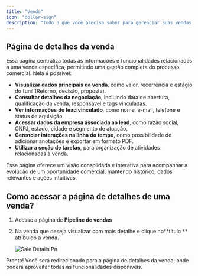 ```yaml
---
title: "Venda"
icon: "dollar-sign"
description: "Tudo o que você precisa saber para gerenciar suas vendas no gc vendas."
---
```


## Página de detalhes da venda

Essa página centraliza todas as informações e funcionalidades relacionadas a uma venda específica, permitindo uma gestão completa do processo comercial. Nela é possível:

- **Visualizar dados principais da venda**, como valor, recorrência e estágio do funil (Retorno, decisão, proposta).
- **Consultar detalhes da negociação**, incluindo data de abertura, qualificação da venda, responsável e tags vinculadas.
- **Ver informações** **do lead vinculado**, como nome, e-mail, telefone e status de aquisição.
- **Acessar dados da empresa associada ao lead**, como razão social, CNPJ, estado, cidade e segmento de atuação.
- **Gerenciar interações na linha do tempo**, como possibilidade de adicionar anotações e exportar em formato PDF.
- **Utilizar a seção de tarefas**, para organização de atividades relacionadas à venda.

<Check>
  Essa página oferece um visão consolidada e interativa para acompanhar a evolução de um oportunidade comercial, mantendo histórico, dados relevantes e ações intuitivas.
</Check>

## Como acessar a página de detalhes de uma venda?

1. Acesse a página de **Pipeline de vendas**
2. Na venda que deseja visualizar com mais detalhe e clique no**título ** atribuído a venda.

   ![Sale Details Pn](/images/vendas/venda/sale-details.png)

Pronto\! Você será redirecionado para a página de detalhes da venda, onde poderá aproveitar todas as funcionalidades disponíveis.